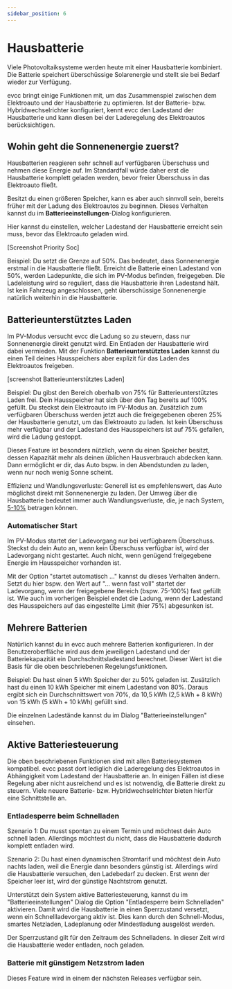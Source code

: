 ```yaml
---
sidebar_position: 6
---
```


# Hausbatterie

Viele Photovoltaiksysteme werden heute mit einer Hausbatterie kombiniert.
Die Batterie speichert überschüssige Solarenergie und stellt sie bei Bedarf wieder zur Verfügung.

evcc bringt einige Funktionen mit, um das Zusammenspiel zwischen dem Elektroauto und der Hausbatterie zu optimieren.
Ist der Batterie- bzw. Hybridwechselrichter konfiguriert, kennt evcc den Ladestand der Hausbatterie und kann diesen bei der Laderegelung des Elektroautos berücksichtigen.

## Wohin geht die Sonnenenergie zuerst?

Hausbatterien reagieren sehr schnell auf verfügbaren Überschuss und nehmen diese Energie auf.
Im Standardfall würde daher erst die Hausbatterie komplett geladen werden, bevor freier Überschuss in das Elektroauto fließt.

Besitzt du einen größeren Speicher, kann es aber auch sinnvoll sein, bereits früher mit der Ladung des Elektroautos zu beginnen.
Dieses Verhalten kannst du im **Batterieeinstellungen**-Dialog konfigurieren.

Hier kannst du einstellen, welcher Ladestand der Hausbatterie erreicht sein muss, bevor das Elektroauto geladen wird.

[Screenshot Priority Soc]

Beispiel: Du setzt die Grenze auf 50%. Das bedeutet, dass Sonnenenergie erstmal in die Hausbatterie fließt.
Erreicht die Batterie einen Ladestand von 50%, werden Ladepunkte, die sich im PV-Modus befinden, freigegeben.
Die Ladeleistung wird so reguliert, dass die Hausbatterie ihren Ladestand hält.
Ist kein Fahrzeug angeschlossen, geht überschüssige Sonnenenergie natürlich weiterhin in die Hausbatterie.

## Batterieunterstütztes Laden

Im PV-Modus versucht evcc die Ladung so zu steuern, dass nur Sonnenenergie direkt genutzt wird.
Ein Entladen der Hausbatterie wird dabei vermieden.
Mit der Funktion **Batterieunterstütztes Laden** kannst du einen Teil deines Hausspeichers aber explizit für das Laden des Elektroautos freigeben.

[screenshot Batterieunterstütztes Laden]

Beispiel: Du gibst den Bereich oberhalb von 75% für Batterieunterstütztes Laden frei.
Dein Hausspeicher hat sich über den Tag bereits auf 100% gefüllt.
Du steckst dein Elektroauto im PV-Modus an.
Zusätzlich zum verfügbaren Überschuss werden jetzt auch die freigegebenen oberen 25% der Hausbatterie genutzt, um das Elektroauto zu laden.
Ist kein Überschuss mehr verfügbar und der Ladestand des Hausspeichers ist auf 75% gefallen, wird die Ladung gestoppt.

Dieses Feature ist besonders nützlich, wenn du einen Speicher besitzt, dessen Kapazität mehr als deinen üblichen Hausverbrauch abdecken kann.
Dann ermöglicht er dir, das Auto bspw. in den Abendstunden zu laden, wenn nur noch wenig Sonne scheint.

Effizienz und Wandlungsverluste: Generell ist es empfehlenswert, das Auto möglichst direkt mit Sonnenenergie zu laden.
Der Umweg über die Hausbatterie bedeutet immer auch Wandlungsverluste, die, je nach System, [5-10%](https://solar.htw-berlin.de/studien/stromspeicher-inspektion-2024/) betragen können.

### Automatischer Start

Im PV-Modus startet der Ladevorgang nur bei verfügbarem Überschuss.
Steckst du dein Auto an, wenn kein Überschuss verfügbar ist, wird der Ladevorgang nicht gestartet.
Auch nicht, wenn genügend freigegebene Energie im Hausspeicher vorhanden ist.

Mit der Option "startet automatisch ..." kannst du dieses Verhalten ändern.
Setzt du hier bspw. den Wert auf "... wenn fast voll" startet der Ladevorgang, wenn der freigegebene Bereich (bspw. 75-100%) fast gefüllt ist.
Wie auch im vorherigen Beispiel endet die Ladung, wenn der Ladestand des Hausspeichers auf das eingestellte Limit (hier 75%) abgesunken ist.

## Mehrere Batterien

Natürlich kannst du in evcc auch mehrere Batterien konfigurieren.
In der Benutzeroberfläche wird aus dem jeweiligen Ladestand und der Batteriekapazität ein Durchschnittsladestand berechnet.
Dieser Wert ist die Basis für die oben beschriebenen Regelungsfunktionen.

Beispiel: Du hast einen 5 kWh Speicher der zu 50% geladen ist. Zusätzlich hast du einen 10 kWh Speicher mit einem Ladestand von 80%.
Daraus ergibt sich ein Durchschnittswert von 70%, da 10,5 kWh (2,5 kWh + 8 kWh) von 15 kWh (5 kWh + 10 kWh) gefüllt sind.

Die einzelnen Ladestände kannst du im Dialog "Batterieeinstellungen" einsehen.

## Aktive Batteriesteuerung

Die oben beschriebenen Funktionen sind mit allen Batteriesystemen kompatibel.
evcc passt dort lediglich die Laderegelung des Elektroautos in Abhängigkeit vom Ladestand der Hausbatterie an.
In einigen Fällen ist diese Regelung aber nicht ausreichend und es ist notwendig, die Batterie direkt zu steuern.
Viele neuere Batterie- bzw. Hybridwechselrichter bieten hierfür eine Schnittstelle an.

### Entladesperre beim Schnelladen

Szenario 1: Du musst spontan zu einem Termin und möchtest dein Auto schnell laden.
Allerdings möchtest du nicht, dass die Hausbatterie dadurch komplett entladen wird.

Szenario 2: Du hast einen dynamischen Stromtarif und möchtest dein Auto nachts laden, weil die Energie dann besonders günstig ist.
Allerdings wird die Hausbatterie versuchen, den Ladebedarf zu decken.
Erst wenn der Speicher leer ist, wird der günstige Nachtstrom genutzt.

Unterstützt dein System aktive Batteriesteuerung, kannst du im "Batterieeinstellungen" Dialog die Option "Entladesperre beim Schnelladen" aktivieren.
Damit wird die Hausbatterie in einen Sperrzustand versetzt, wenn ein Schnellladevorgang aktiv ist.
Dies kann durch den Schnell-Modus, smartes Netzladen, Ladeplanung oder Mindestladung ausgelöst werden.

Der Sperrzustand gilt für den Zeitraum des Schnelladens.
In dieser Zeit wird die Hausbatterie weder entladen, noch geladen.

### Batterie mit günstigem Netzstrom laden

Dieses Feature wird in einem der nächsten Releases verfügbar sein.